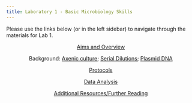 ```yaml
---
title: Laboratory 1 - Basic Microbiology Skills
---
```


Please use the links below (or in the left sidebar) to navigate through the materials for Lab 1.

<center>| [Aims and Overview](./1aims.qmd)  

Background: [Axenic culture](./1intro1.qmd); [Serial Dilutions](./1intro2.qmd); [Plasmid DNA](./1intro3.qmd)  

[Protocols](./1protocols.qmd) 

[Data Analysis](./1data.qmd) 

[Additional Resources/Further Reading](./1further.qmd) </center>


